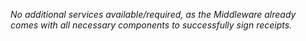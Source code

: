 *No additional services available/required, as the Middleware already comes with all necessary components to successfully sign receipts.*